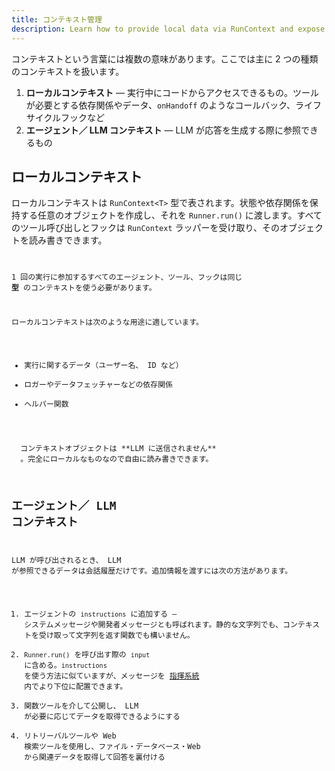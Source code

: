 ```yaml
---
title: コンテキスト管理
description: Learn how to provide local data via RunContext and expose context to the LLM
---
```



コンテキストという言葉には複数の意味があります。ここでは主に 2 つの種類のコンテキストを扱います。

1. **ローカルコンテキスト** — 実行中にコードからアクセスできるもの。ツールが必要とする依存関係やデータ、`onHandoff` のようなコールバック、ライフサイクルフックなど
2. **エージェント／ LLM コンテキスト** — LLM が応答を生成する際に参照できるもの

## ローカルコンテキスト

ローカルコンテキストは `RunContext<T>` 型で表されます。状態や依存関係を保持する任意のオブジェクトを作成し、それを `Runner.run()` に渡します。すべてのツール呼び出しとフックは `RunContext` ラッパーを受け取り、そのオブジェクトを読み書きできます。

<Code
  lang="typescript"
  code={localContextExample}
  title="Local context example"
/>

1 回の実行に参加するすべてのエージェント、ツール、フックは同じ **型** のコンテキストを使う必要があります。

ローカルコンテキストは次のような用途に適しています。

- 実行に関するデータ（ユーザー名、 ID など）
- ロガーやデータフェッチャーなどの依存関係
- ヘルパー関数

<Aside type="note">
  コンテキストオブジェクトは **LLM に送信されません**
  。完全にローカルなものなので自由に読み書きできます。
</Aside>

## エージェント／ LLM コンテキスト

LLM が呼び出されるとき、 LLM が参照できるデータは会話履歴だけです。追加情報を渡すには次の方法があります。

1. エージェントの `instructions` に追加する — システムメッセージや開発者メッセージとも呼ばれます。静的な文字列でも、コンテキストを受け取って文字列を返す関数でも構いません。
2. `Runner.run()` を呼び出す際の `input` に含める。`instructions` を使う方法に似ていますが、メッセージを [指揮系統](https://cdn.openai.com/spec/model-spec-2024-05-08.html#follow-the-chain-of-command) 内でより下位に配置できます。
3. 関数ツールを介して公開し、 LLM が必要に応じてデータを取得できるようにする
4. リトリーバルツールや Web 検索ツールを使用し、ファイル・データベース・Web から関連データを取得して回答を裏付ける
